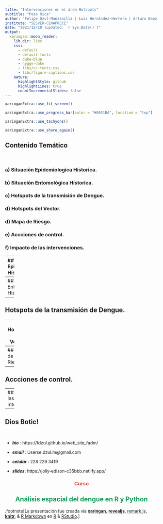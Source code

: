 ```yaml
---
title: "Intervenciones en el área Hotspots"
subtitle: "Poza Rica"
author: "Felipe Dzul-Manzanilla | Luis Hernández-Herrera | Arturo Baez-Hernández"
institute: "SESVER-CENAPRECE"
date: "2021/12/10 (updated: `r Sys.Date()`)"
output:
  xaringan::moon_reader:
    lib_dir: libs
    css: 
      - default
      - default-fonts
      - duke-blue
      - hygge-duke
      - libs/cc-fonts.css
      - libs/figure-captions.css
    nature:
      highlightStyle: github
      highlightLines: true
      countIncrementalSlides: false
---
```


```r
xaringanExtra::use_fit_screen()
```

```r
xaringanExtra::use_progress_bar(color = "#0051BA", location = "top")
```

```r
xaringanExtra::use_tachyons()
```

```r
xaringanExtra::use_share_again()
```


## Contenido Temático

&nbsp;

### a) Situación Epidemiologica Hístorica.

### b) Situación Entomológica Hístorica. 

### c) Hotspots de la transmisión de Dengue. 

### d) Hotspots del Vector.

### d) Mapa de Riesgo.

### e) Accciones de control.

### f) Impacto de las intervenciones.

---
## Situación Epidemiologica Hístorica.

```r
 #Step 1. load the dataset ####
#load("C:/Users/felip/OneDrive/automatic_read_sinave/8.RData/den/den2008_2021.RData")

# step 1. load the historic dataset of dengue ####
load("C:/Users/felip/OneDrive/automatic_read_sinave/8.RData/epid_channel_data.RData")

#
source('C:/Users/felip/OneDrive/automatic_read_sinave/3.Functions/den_epichannel.R', encoding = 'UTF-8')

# load the actual data ####
data <- boldenr::read_dataset_bol(path = "C:/Users/felip/OneDrive/datasets/DGE/arbo/",
                                  dataset = "sinave")
plotly::ggplotly(den_epichannel(x = w, 
                                edo = "VERACRUZ",
                                jur = "X",
                                mpo = "X", 
                                loc = "POZA RICA DE HIDALGO",
                                y = data,
                                current_year = 2020,
                                last_year = 2021,
                                x_epi = 35, y_epi = 15,
                                x_alerta = 32, y_alerta = 8, 
                                x_seg = 40, y_seg = 4,
                                x_exito = 47, y_exito = 1.5))
```

---
## Situación Entomológica Hístorica. 

---
## Hotspots de la transmisión de Dengue. 

---
## Hotspots del Vector.

---
## Mapa de Riesgo.

---
## Accciones de control.

---
## Impacto de las intervenciones.



---
## Dios Botic!

&nbsp;
&nbsp;

- ***bio***         :     https://fdzul.github.io/web_site_fadm/

- ***email***       :     Userse.dzul.m@gmail.com

- ***celular***     :     228 229 3419

- ***slides***:     https://jolly-edison-c35bbb.netlify.app/


<h3 style="text-align:center; color:#DB4437">Curso</h3>
<h2 style="text-align:center; color:#0F9D58">Análisis espacial del dengue en R y Python</h2>




.footnote[La presentación fue creada via [**xaringan**](https://github.com/yihui/xaringan),
[**revealjs**](https://revealjs.com/),
[remark.js](https://remarkjs.com), [**knitr**](http://yihui.name/knitr),
& [R Markdown](https://rmarkdown.rstudio.com) en [R]() & [RStudio](2.R_Scripts/libs/rstudio_leaflet/rstudio_leaflet.css).]